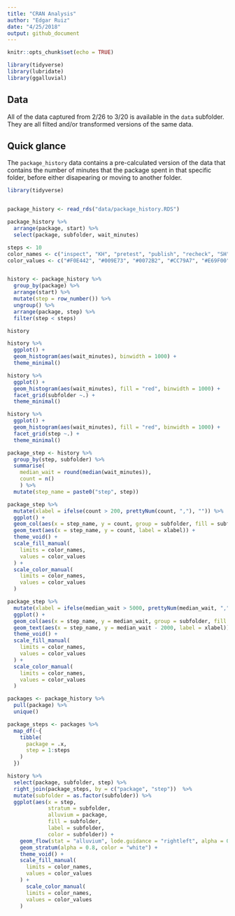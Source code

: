 ```yaml
---
title: "CRAN Analysis"
author: "Edgar Ruiz"
date: "4/25/2018"
output: github_document
---
```


```r
knitr::opts_chunk$set(echo = TRUE)

library(tidyverse)
library(lubridate)
library(ggalluvial)
```

## Data

All of the data captured from 2/26 to 3/20 is available in the `data` subfolder.  They are all filted and/or transformed versions of the same data.

## Quick glance

The `package_history` data contains a pre-calculated version of the data that contains the number of minutes that the package spent in that specific folder, before either disapearing or moving to another folder.

```r
library(tidyverse)


package_history <- read_rds("data/package_history.RDS")

package_history %>%
  arrange(package, start) %>%
  select(package, subfolder, wait_minutes)
```

```r
steps <- 10
color_names <- c("inspect", "KH", "pretest", "publish", "recheck", "SH", "waiting", "UL")
color_values <- c("#F0E442", "#009E73", "#0072B2", "#CC79A7", "#E69F00", "gray", "red", "black")


history <- package_history %>%
  group_by(package) %>%
  arrange(start) %>% 
  mutate(step = row_number()) %>%
  ungroup() %>% 
  arrange(package, step) %>%
  filter(step < steps) 

history
```

```r
history %>%
  ggplot() +
  geom_histogram(aes(wait_minutes), binwidth = 1000) +
  theme_minimal()
```
```r
history %>%
  ggplot() +
  geom_histogram(aes(wait_minutes), fill = "red", binwidth = 1000) +
  facet_grid(subfolder ~.) +
  theme_minimal()
```

```r
history %>%
  ggplot() +
  geom_histogram(aes(wait_minutes), fill = "red", binwidth = 1000) +
  facet_grid(step ~.) +
  theme_minimal()
```

```r
package_step <- history %>%
  group_by(step, subfolder) %>%
  summarise(
    median_wait = round(median(wait_minutes)),
    count = n()
    ) %>%
  mutate(step_name = paste0("step", step))
```


```r
package_step %>%
  mutate(xlabel = ifelse(count > 200, prettyNum(count, ","), "")) %>%
  ggplot() +
  geom_col(aes(x = step_name, y = count, group = subfolder, fill = subfolder)) +
  geom_text(aes(x = step_name, y = count, label = xlabel)) +
  theme_void() +
  scale_fill_manual(
    limits = color_names, 
    values = color_values
  ) +
  scale_color_manual(
    limits = color_names, 
    values = color_values
  ) 
```

```r
package_step %>%
  mutate(xlabel = ifelse(median_wait > 5000, prettyNum(median_wait, ","), "")) %>%
  ggplot() +
  geom_col(aes(x = step_name, y = median_wait, group = subfolder, fill = subfolder)) +
  geom_text(aes(x = step_name, y = median_wait - 2000, label = xlabel)) +
  theme_void() +
  scale_fill_manual(
    limits = color_names, 
    values = color_values
  ) +
  scale_color_manual(
    limits = color_names, 
    values = color_values
  ) 
```
```r

packages <- package_history %>%
  pull(package) %>%
  unique()

package_steps <- packages %>%
  map_df(~{
    tibble(
      package = .x,
      step = 1:steps
    )
  })
```

```r

history %>%
  select(package, subfolder, step) %>%
  right_join(package_steps, by = c("package", "step"))  %>%
  mutate(subfolder = as.factor(subfolder)) %>%
  ggplot(aes(x = step, 
             stratum = subfolder, 
             alluvium = package, 
             fill = subfolder, 
             label = subfolder, 
             color = subfolder)) +
    geom_flow(stat = "alluvium", lode.guidance = "rightleft", alpha = 0.2) +
    geom_stratum(alpha = 0.8, color = "white") +
    theme_void() +
    scale_fill_manual(
      limits = color_names, 
      values = color_values
    ) +
      scale_color_manual(
      limits = color_names, 
      values = color_values
    ) 
```



